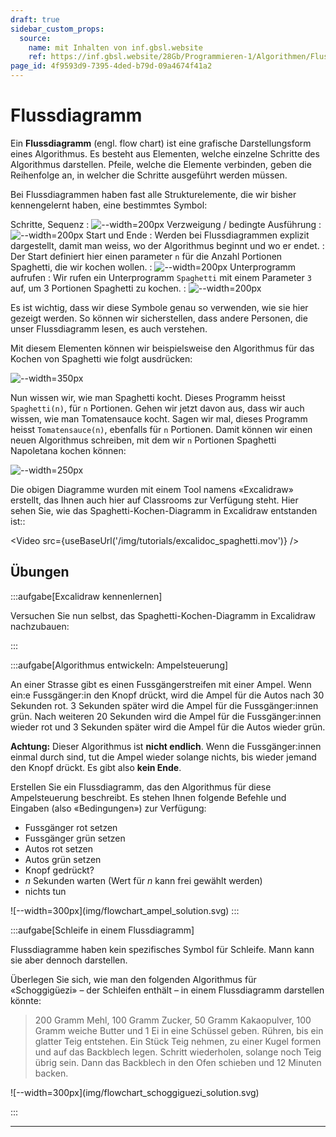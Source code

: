 ```yaml
---
draft: true
sidebar_custom_props:
  source:
    name: mit Inhalten von inf.gbsl.website
    ref: https://inf.gbsl.website/28Gb/Programmieren-1/Algorithmen/Flussdiagramm
page_id: 4f9593d9-7395-4ded-b79d-09a4674f41a2
---
```



# Flussdiagramm

Ein **Flussdiagramm** (engl. flow chart) ist eine grafische Darstellungsform eines Algorithmus. Es besteht aus Elementen, welche einzelne Schritte des Algorithmus darstellen. Pfeile, welche die Elemente verbinden, geben die Reihenfolge an, in welcher die Schritte ausgeführt werden müssen.

Bei Flussdiagrammen haben fast alle Strukturelemente, die wir bisher kennengelernt haben, eine bestimmtes Symbol:

Schritte, Sequenz
: ![--width=200px](img/flowchart_sequence.svg)
Verzweigung / bedingte Ausführung
: ![--width=200px](img/flowchart_condition.svg)
Start und Ende
: Werden bei Flussdiagrammen explizit dargestellt, damit man weiss, wo der Algorithmus beginnt und wo er endet.
: Der Start definiert hier einen parameter `n` für die Anzahl Portionen Spaghetti, die wir kochen wollen.
: ![--width=200px](img/flowchart_start_end.svg)
Unterprogramm aufrufen
: Wir rufen ein Unterprogramm `Spaghetti` mit einem Parameter `3` auf, um 3 Portionen Spaghetti zu kochen.
: ![--width=200px](img/flowchart_subprogram.svg)

Es ist wichtig, dass wir diese Symbole genau so verwenden, wie sie hier gezeigt werden. So können wir sicherstellen, dass andere Personen, die unser Flussdiagramm lesen, es auch verstehen.

Mit diesem Elementen können wir beispielsweise den Algorithmus für das Kochen von Spaghetti wie folgt ausdrücken:

![--width=350px](img/flowchart_spaghetti.svg)

Nun wissen wir, wie man Spaghetti kocht. Dieses Programm heisst `Spaghetti(n)`, für `n` Portionen. Gehen wir jetzt davon aus, dass wir auch wissen, wie man Tomatensauce kocht. Sagen wir mal, dieses Programm heisst `Tomatensauce(n)`, ebenfalls für `n` Portionen. Damit können wir einen neuen Algorithmus schreiben, mit dem wir `n` Portionen Spaghetti Napoletana kochen können:

![--width=250px](img/flowchart_spaghetti_napoletana.svg)

Die obigen Diagramme wurden mit einem Tool namens «Excalidraw» erstellt, das Ihnen auch hier auf Classrooms zur Verfügung steht. Hier sehen Sie, wie das Spaghetti-Kochen-Diagramm in Excalidraw entstanden ist::

<Video src={useBaseUrl('/img/tutorials/excalidoc_spaghetti.mov')} />

## Übungen
:::aufgabe[Excalidraw kennenlernen]
<TaskState id="ba47f522-f377-4fbc-b4af-b4f9608d8557" />

Versuchen Sie nun selbst, das Spaghetti-Kochen-Diagramm in Excalidraw nachzubauen:

<Excalidoc id="b691d150-039a-495b-a20d-d1a0a3674da5" />
:::

:::aufgabe[Algorithmus entwickeln: Ampelsteuerung]
<TaskState id="65634ec9-8d37-46ab-b088-ed9c41b4e506" />

An einer Strasse gibt es einen Fussgängerstreifen mit einer Ampel. Wenn ein:e Fussgänger:in den Knopf drückt, wird die Ampel für die Autos nach 30 Sekunden rot. 3 Sekunden später wird die Ampel für die Fussgänger:innen grün. Nach weiteren 20 Sekunden wird die Ampel für die Fussgänger:innen wieder rot und 3 Sekunden später wird die Ampel für die Autos wieder grün. 

**Achtung:** Dieser Algorithmus ist **nicht endlich**. Wenn die Fussgänger:innen einmal durch sind, tut die Ampel wieder solange nichts, bis wieder jemand den Knopf drückt. Es gibt also **kein Ende**.

Erstellen Sie ein Flussdiagramm, das den Algorithmus für diese Ampelsteuerung beschreibt. Es stehen Ihnen folgende Befehle und Eingaben (also «Bedingungen») zur Verfügung:
- Fussgänger rot setzen
- Fussgänger grün setzen
- Autos rot setzen
- Autos grün setzen
- Knopf gedrückt?
- $n$ Sekunden warten (Wert für $n$ kann frei gewählt werden)
- nichts tun

<Excalidoc id="e1f32df7-5b2e-4ca8-869f-0c9fdcd48163" />

<Solution id="37db48bd-e657-49a1-b38a-b087ef07cda2">
![--width=300px](img/flowchart_ampel_solution.svg)
</Solution>
:::

:::aufgabe[Schleife in einem Flussdiagramm]
<TaskState id="3b4abb9b-5f69-4021-833d-63ccfe4a249c" />

Flussdiagramme haben kein spezifisches Symbol für Schleife. Mann kann sie aber dennoch darstellen.

Überlegen Sie sich, wie man den folgenden Algorithmus für «Schoggigüezi» – der Schleifen enthält – in einem Flussdiagramm darstellen könnte:

> 200 Gramm Mehl, 100 Gramm Zucker, 50 Gramm Kakaopulver, 100 Gramm weiche Butter und 1 Ei in eine Schüssel geben. Rühren, bis ein glatter Teig entstehen. Ein Stück Teig nehmen, zu einer Kugel formen und auf das Backblech legen. Schritt wiederholen, solange noch Teig übrig sein. Dann das Backblech in den Ofen schieben und 12 Minuten backen.

<Excalidoc id="9d0c43b8-26a7-493a-aa4e-f98ed73c4ebd" />

<Solution id="a363447d-c56b-4efa-9cb9-e1c08da5fddc">
![--width=300px](img/flowchart_schoggiguezi_solution.svg)
</Solution>

:::

---

